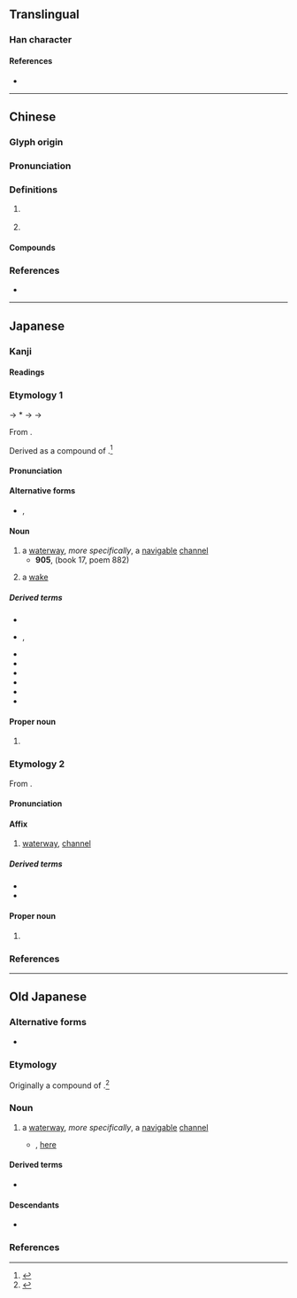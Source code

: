 {{character info/new}}
==Translingual==

===Han character===
{{Han char|rn=85|rad=水|as=13|sn=16|four=31137|canj=EMBI,XEMBI|ids=⿰氵零}}

====References====
* {{Han ref|kx=0653.110|dkj=18398|dj=1063.110|hdz=31754.120|uh=6FAA|ud=28586|bh=E9FB|bd=59899}}

----

==Chinese==
{{zh-forms}}

===Glyph origin===
{{Han etym}}

===Pronunciation===
{{zh-pron
|m=líng
|c=ling4
|mc=y
|oc=y
|cat=a,pn
}}

===Definitions===
{{zh-hanzi}}

# {{n-g|The name of a body of water.}} {{attention|zh|is this the 澪渠 below?}}
# {{zh-alt-form|泠}}

====Compounds====
{{zh-der|澪渠}}

===References===
* {{R:twedu|C06468}}

----

==Japanese==

===Kanji===
{{ja-kanji|grade=|rs=水13}}

====Readings====
{{ja-readings
|goon=りょう<りやう
|kanon=れい
|toon=りん
|kun=みお-<みを-
|nanori=み, みほ, みよ, り, れ
}}

===Etymology 1===
{{ja-kanjitab|yomi=k|みお}}

{{IPAfont|⟨mi<sub>1</sub> wo⟩}} → *{{IPAchar|/mʲiwo/}} → {{IPAchar|/miwo/}} → {{IPAchar|/mio/}}

From {{inh|ja|ojp|-|sort=みお}}.

Derived as a compound of {{com|ja|sort=みお|水|tr1=mi|pos1=ancient combining form of {{m|ja||水|tr=mizu}}, “[[water]]”|緒|tr2=wo → o|t2=[[cord]]; something [[long]] and [[continue|continuing]]|pos2=likely cognate with {{m|ja|尾|tr=o||[[tail]]}} from the sense of “something long and continuing from the [[end]] of the [[main]] [[body]]”}}.<ref name="KDJ">{{R:Kokugo Dai Jiten}}</ref>

====Pronunciation====
{{ja-pron|yomi=kun|みお|acc=0|acc_ref=DJR,NHK|acc2=1|acc2_ref=DJR,NHK}}

====Alternative forms====
* {{ja-l|水尾}}, {{ja-l|水脈}}

====Noun====
{{ja-noun|みお|hhira=みを}}

# a [[waterway]], ''more specifically'', a [[navigable]] [[channel]]
#* '''905''', ''{{w|Kokin Wakashū}}'' (book 17, poem 882)
#*: {{ja-usex|天の河%雲の'''みを'''にてはやければ光とどめず月ぞ流るる|あま の かは% くも の '''みを''' に て はやければ ひかり とどめず つき ぞ ながるる|rom=ama no kawa kumo no '''mio''' ni te hayakereba hikari todomezu tsuki zo nagaruru}}
# a [[wake]] {{gloss|[[path]] left behind by a [[pass|passing]] [[ship]] on the [[water]]'s [[surface]]}}
#: {{syn|ja|航跡|tr=kōseki}}

=====Derived terms=====
{{der-top3}}
* {{ja-r|澪%木|みお%ぎ}}
* {{ja-r|澪杙|みおぐい|rom=-}}, {{ja-r|澪杭|みおぐい}}
* {{ja-r|澪浚え|みおさらえ}}
* {{ja-r|澪%標|みお%じるし}}
* {{ja-r|澪筋|みおすじ}}
* {{ja-r|澪標|みおつくし}}
* {{ja-r|澪%引く|みお%びく}}
* {{ja-r|雲の澪|くも の みお}}
{{der-bottom}}

====Proper noun====
{{ja-pos|proper|みお|hhira=みを}}

<!--# a [[novel]] by {{w|Mikihiko Nagata}}-->
# {{given name|ja|female|A=a|sort=みお}}

===Etymology 2===
{{ja-kanjitab|yomi=kanon|れい}}

From {{der|ja|ltc|sort=れい|-}} {{ltc-l|澪}}.

====Pronunciation====
{{ja-pron|yomi=kanon|れい}}

====Affix====
{{ja-pos|affix|れい}}

# [[waterway]], [[channel]]

=====Derived terms=====
* {{ja-r|澪%標|れい%ひょう|[[channel]]-[[mark]]}}
* {{ja-r|作%澪|さく%れい}}

====Proper noun====
{{ja-pos|proper noun|れい}}

# {{given name|ja|female|A=a|sort=れい}}

===References===
<references/>

----

==Old Japanese==

===Alternative forms===
* {{l|ojp|水尾}}

===Etymology===
Originally a compound of {{com|ojp|sort=みを|水|tr1=mi<sub>1</sub>|pos1=ancient combining form of {{m|ojp||水|tr=mi<sub>1</sub>du}}, “[[water]]”|緒|tr2=wo|t2=[[cord]]; something [[long]] and [[continue|continuing]]|pos2=likely cognate with {{m|ojp|尾|tr=wo||[[tail]]}} from the sense of “something long and continuing from the [[end]] of the [[main]] [[body]]”}}.<ref name="KDJ">{{R:Kokugo Dai Jiten}}</ref>

===Noun===
{{head|ojp|noun|tr=mi<sub>1</sub>wo|kana|みを|sort=みを}}

# a [[waterway]], ''more specifically'', a [[navigable]] [[channel]]
#* {{RQ:Manyoshu|12|3014}}, [http://jti.lib.virginia.edu/japanese/manyoshu/Man12Yo.html#3014 here]
#*: {{ux|ojp|神山之山下響逝水之'''水尾'''不絶者後毛吾妻|tr=Miwa-yama no<sub>2</sub> yamasita to<sub>2</sub>yo<sub>2</sub>mi<sub>1</sub> yuku <span style="display:inline-block; vertical-align: middle;><span style="float:left;">kapa</span><span style="float:left;clear:both;">mi<sub>1</sub>du</span></span> no<sub>2</sub> '''mi<sub>1</sub>wo''' tayezu pa no<sub>2</sub>ti mo waga tuma}}

====Derived terms====
* {{m|ojp|澪標|tr=mi<sub>1</sub>wotukusi}}

====Descendants====
* {{desc|ja|[[澪]], [[水尾]], [[水脈]]|tr=mio}}

===References===
<references/>